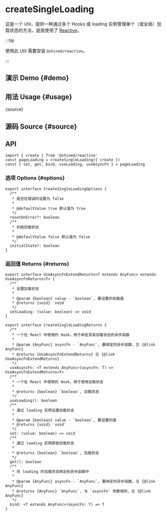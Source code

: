 # createSingleLoading


<HooksType category="ProUtilities" />

这是一个 Util，提供一种通过多个 Hooks 或 loading 实例管理单个（或全局）加载状态的方法，底层使用了 [Reactive](https://sheinsight.github.io/reactive/)。


:::tip

使用此 Util 需要安装 `@shined/reactive`。

<Installation npmName='@shined/reactive' />

:::

## 演示 Demo \{#demo}


<App />

## 用法 Usage \{#usage}


<RawCode>{source}</RawCode>

## 源码 Source \{#source}


<Source />

## API

```tsx
import { create } from '@shined/reactive'
const pageLoading = createSingleLoading({ create })
const { set, get, bind, useLoading, useAsyncFn } = pageLoading
```

### 选项 Options \{#options}

```tsx
export interface CreateSingleLoadingOptions {
  /**
   * 是否在错误时设置为 false
   *
   * @defaultValue true 默认值为 true
   */
  resetOnError?: boolean
  /**
   * 初始加载状态
   *
   * @defaultValue false 默认值为 false
   */
  initialState?: boolean
}
```

### 返回值 Returns \{#returns}

```tsx
export interface UseAsyncFnExtendReturns<T extends AnyFunc> extends UseAsyncFnReturns<T> {
  /**
   * 设置加载状态
   *
   * @param {boolean} value - `boolean`, 要设置的加载值
   * @returns {void} `void`
   */
  setLoading: (value: boolean) => void
}

export interface CreateSingleLoadingReturns {
  /**
   * 一个在 React 中使用的 Hook，用于绑定具有加载状态的异步函数
   *
   * @param {AnyFunc} asyncFn - `AnyFunc`, 要绑定的异步函数，见 {@link AnyFunc}
   * @returns {UseAsyncFnExtendReturns} 见 {@link UseAsyncFnExtendReturns}
   */
  useAsyncFn: <T extends AnyFunc>(asyncFn: T) => UseAsyncFnExtendReturns<T>
  /**
   * 一个在 React 中使用的 Hook，用于使用加载状态
   *
   * @returns {boolean} `boolean`, 加载状态
   */
  useLoading(): boolean
  /**
   * 通过 loading 实例设置加载状态
   *
   * @param {boolean} value - `boolean`, 要设置的值
   * @returns {void} `void`
   */
  set: (value: boolean) => void
  /**
   * 通过 loading 实例获取加载状态
   *
   * @returns {boolean} `boolean`, 加载状态
   */
  get(): boolean
  /**
   * 将 loading 的加载状态绑定到异步函数中
   *
   * @param {AnyFunc} asyncFn - `AnyFunc`, 要绑定的异步函数，见 {@link AnyFunc}
   * @returns {AnyFunc} `AnyFunc`, 与 `asyncFn` 参数相同，见 {@link AnyFunc}
   */
  bind: <T extends AnyFunc>(asyncFn: T) => T
}
```
